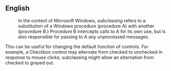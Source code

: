 {{wikify}}
== English ==
: In the context of Microsoft Windows, ''subclassing'' refers to a substitution of a Windows procedure (procedure A) with another (procedure B.) Procedure B intercepts calls to A for its own use, but is also responsible for passing to A any unprocessed messages.
This can be useful for changing the default function of controls. For example, a Checkbox control  may alternate from checked to unchecked in response to mouse clicks; subclassing might allow an alternation from checked to grayed out.